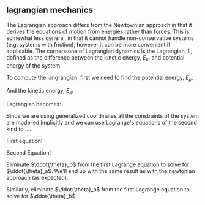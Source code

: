 
## lagrangian mechanics

The Lagrangian approach differs from the Newtownian approach in that it
derives the equations of motion from energies rather than forces. This is
somewhat less general, in that it cannot handle non-conservative systems
(e.g. systems with friction), however it can be more convenient if applicable.
The cornerstone of Lagrangian dynamics is the Lagrangian, $L$, defined as the difference between the kinetic energy, $E_k$, and potential energy of the system.

<Equation1/>

To compute the langrangian, first we need to find the potential energy, $E_p$:

<Equation2/>

And the kinetic energy, $E_k$:

<Equation3/>

Lagrangian becomes:

<Equation4/>

Since we are using generalized coordinates all the constraints of the system
are modelled implicitly and we can use Lagrange's equations of the second kind
to .....

First equation!

<Equation5/>
<Equation6/>
<Equation7/>
<Equation8/>


Second Equation!

<Equation9/>

<Equation10/>

<Equation11/>


<Equation12/>


Eliminate $\ddot{\theta}_b$ from the first Lagrange equation to solve for
$\ddot{\theta}_a$. We'll end up with the same result as with the newtonian
approach (as expected).

<Equation13/>


Similarly, eliminate $\ddot{\theta}_a$ from the first Lagrange equation to solve
for $\ddot{\theta}_b$.

<Equation14/>


<!--
$$
\begin{alignedat}{1}
\frac{d}{dt}\left(
  \frac{\partial L}{\partial\dot{\theta}_a}
\right) &=
    \frac{d}{dt}\left(
      (m_a+m_b)l_a^2\dot{\theta}_a
      +m_bl_al_bc_{a-b}\dot{\theta_b}
    \right)
   \\
\frac{d}{dt}\left(
  \frac{\partial L}{\partial\dot{\theta}_a}
\right) &=
    (m_a+m_b)l_a^2\ddot{\theta}_a
    +m_bl_al_bc_{a-b}\ddot{\theta_b}
    -m_bl_al_bs_{a-b}(\dot{\theta}_a -\dot{\theta}_b})\dot{\theta_b}
   \\
\frac{d}{dt}\left(
  \frac{\partial L}{\partial\dot{\theta}_a}
\right) &=
    (m_a+m_b)l_a^2\ddot{\theta}_a
    +m_bl_al_bc_{a-b}\ddot{\theta_b}
    -m_bl_al_bs_{a-b}(\dot{\theta}_a - \dot{\theta}_b})\dot{\theta_b}
   \\
\end{alignedat}
$$
-->
